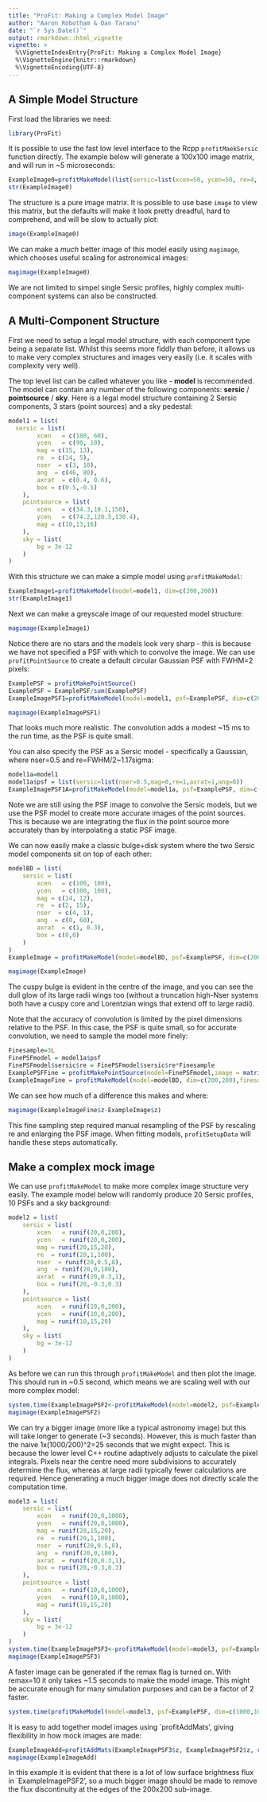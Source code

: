```yaml
---
title: "ProFit: Making a Complex Model Image"
author: "Aaron Robotham & Dan Taranu"
date: "`r Sys.Date()`"
output: rmarkdown::html_vignette
vignette: >
  %\VignetteIndexEntry{ProFit: Making a Complex Model Image}
  %\VignetteEngine{knitr::rmarkdown}
  %\VignetteEncoding{UTF-8}
---
```


## A Simple Model Structure

First load the libraries we need:

```r
library(ProFit)
```

It is possible to use the fast low level interface to the Rcpp `profitMaekSersic` function directly. The example below will generate a 100x100 image matrix, and will run in ~5 microseconds:

```r
ExampleImage0=profitMakeModel(list(sersic=list(xcen=50, ycen=50, re=4, nser=4, ang=30, axrat=0.5)))
str(ExampleImage0)
```

The structure is a pure image matrix. It is possible to use base `image` to view this matrix, but the defaults will make it look pretty dreadful, hard to comprehend, and will be slow to actually plot:

```r
image(ExampleImage0)
```

We can make a *much* better image of this model easily using `magimage`, which chooses useful scaling for astronomical images:

```r
magimage(ExampleImage0)
```

We are not limited to simpel single Sersic profiles, highly complex multi-component systems can also be constructed.

## A Multi-Component Structure

First we need to setup a legal model structure, with each component type being a separate list. Whilst this seems more fiddly than before, it allows us to make very complex structures and images very easily (i.e. it scales with complexity very well).

The top level list can be called whatever you like - **model** is recommended. The model can contain any number of the following components: **sersic** / **pointsource** / **sky**. Here is a legal model structure containing 2 Sersic components, 3 stars (point sources) and a sky pedestal:

```r
model1 = list(
  sersic = list(
		xcen   = c(180, 60),
		ycen   = c(90, 10),
		mag = c(15, 13),
		re  = c(14, 5),
		nser  = c(3, 10),
		ang  = c(46, 80),
		axrat  = c(0.4, 0.6),
		box = c(0.5,-0.5)
	),
	pointsource = list(
		xcen   = c(34.3,10.1,150),
		ycen   = c(74.2,120.5,130.4),
		mag = c(10,13,16)
	),
	sky = list(
		bg = 3e-12
	)
)
```

With this structure we can make a simple model using `profitMakeModel`:

```r
ExampleImage1=profitMakeModel(model=model1, dim=c(200,200))
str(ExampleImage1)
```

Next we can make a greyscale image of our requested model structure:

```r
magimage(ExampleImage1)
```

Notice there are no stars and the models look very sharp - this is because we have not specified a PSF with which to convolve the image. We can use `profitPointSource` to create a default circular Gaussian PSF with FWHM=2 pixels:

```r
ExamplePSF = profitMakePointSource()
ExamplePSF = ExamplePSF/sum(ExamplePSF)
ExampleImagePSF1=profitMakeModel(model=model1, psf=ExamplePSF, dim=c(200,200))
```

```r
magimage(ExampleImagePSF1)
```

That looks much more realistic. The convolution adds a modest ~15 ms to the run time, as the PSF is quite small.

You can also specify the PSF as a Sersic model - specifically a Gaussian, where nser=0.5 and re=FWHM/2~1.17sigma:

```r
model1a=model1
model1a$psf = list(sersic=list(nser=0.5,mag=0,re=1,axrat=1,ang=0))
ExampleImagePSF1A=profitMakeModel(model=model1a, psf=ExamplePSF, dim=c(200,200))
```

Note we are still using the PSF image to convolve the Sersic models, but we use the PSF model to create more accurate images of the point sources. This is because we are integrating the flux in the point source more accurately than by interpolating a static PSF image.

We can now easily make a classic bulge+disk system where the two Sersic model components sit on top of each other:

```r
modelBD = list(
	sersic = list(
		xcen   = c(100, 100),
		ycen   = c(100, 100),
		mag = c(14, 12),
		re  = c(2, 15),
		nser  = c(4, 1),
		ang  = c(0, 60),
		axrat  = c(1, 0.3),
		box = c(0,0)
	)
)
ExampleImage = profitMakeModel(model=modelBD, psf=ExamplePSF, dim=c(200,200))
```

```r
magimage(ExampleImage)
```

The cuspy bulge is evident in the centre of the image, and you can see the dull glow of its large radii wings too (without a truncation high-Nser systems both have a cuspy core and Lorentzian wings that extend off to large radii).

Note that the accuracy of convolution is limited by the pixel dimensions relative to the PSF. In this case, the PSF is quite small, so for accurate convolution, we need to sample the model more finely:

```r
Finesample=3L
FinePSFmodel = model1a$psf
FinePSFmodel$sersic$re = FinePSFmodel$sersic$re*Finesample
ExamplePSFFine = profitMakePointSource(model=FinePSFmodel,image = matrix(0,27,27))
ExampleImageFine = profitMakeModel(model=modelBD, dim=c(200,200),finesample = Finesample)
```

We can see how much of a difference this makes and where:

```r
magimage(ExampleImageFine$z-ExampleImage$z)
```

This fine sampling step required manual resampling of the PSF by rescaling re and enlarging the PSF image. When fitting models, `profitSetupData` will handle these steps automatically.

## Make a complex mock image

We can use `profitMakeModel` to make more complex image structure very easily. The example model below will randomly produce 20 Sersic profiles, 10 PSFs and a sky background:

```r
model2 = list(
	sersic = list(
		xcen   = runif(20,0,200),
		ycen   = runif(20,0,200),
		mag = runif(20,15,20),
		re  = runif(20,1,100),
		nser  = runif(20,0.5,8),
		ang  = runif(20,0,180),
		axrat  = runif(20,0.3,1),
		box = runif(20,-0.3,0.3)
	),
	pointsource = list(
		xcen   = runif(10,0,200),
		ycen   = runif(10,0,200),
		mag = runif(10,15,20)
	),
	sky = list(
		bg = 3e-12
	)
)
```

As before we can run this through `profitMakeModel` and then plot the image. This should run in ~0.5 second, which means we are scaling well with our more complex model:

```r
system.time(ExampleImagePSF2<-profitMakeModel(model=model2, psf=ExamplePSF, dim=c(200,200)))
magimage(ExampleImagePSF2)
```

We can try a bigger image (more like a typical astronomy image) but this will take longer to generate (~3 seconds). However, this is much faster than the naive 1x(1000/200)^2=25 seconds that we might expect. This is because the lower level C++ routine adaptively adjusts to calculate the pixel integrals. Pixels near the centre need more subdivisions to accurately determine the flux, whereas at large radii typically fewer calculations are required. Hence generating a much bigger image does not directly scale the computation time.

```r
model3 = list(
	sersic = list(
		xcen   = runif(20,0,1000),
		ycen   = runif(20,0,1000),
		mag = runif(20,15,20),
		re  = runif(20,1,100),
		nser  = runif(20,0.5,8),
		ang  = runif(20,0,180),
		axrat  = runif(20,0.3,1),
		box = runif(20,-0.3,0.3)
	),
	pointsource = list(
		xcen   = runif(10,0,1000),
		ycen   = runif(10,0,1000),
		mag = runif(10,15,20)
	),
	sky = list(
		bg = 3e-12
	)
)
system.time(ExampleImagePSF3<-profitMakeModel(model=model3, psf=ExamplePSF, dim=c(1000,1000)))
magimage(ExampleImagePSF3)
```

A faster image can be generated if the remax flag is turned on. With remax=10 it only takes ~1.5 seconds to make the model image. This might be accurate enough for many simulation purposes and can be a factor of 2 faster.

```r
system.time(profitMakeModel(model=model3, psf=ExamplePSF, dim=c(1000,1000), remax=10))
```

It is easy to add together model images using `profitAddMats', giving flexibility in how mock images are made:

```r
ExampleImageAdd=profitAddMats(ExampleImagePSF3$z, ExampleImagePSF2$z, c(300,400))
magimage(ExampleImageAdd)
```

In this example it is evident that there is a lot of low surface brightness flux in `ExampleImagePSF2', so a much bigger image should be made to remove the flux discontinuity at the edges of the 200x200 sub-image.